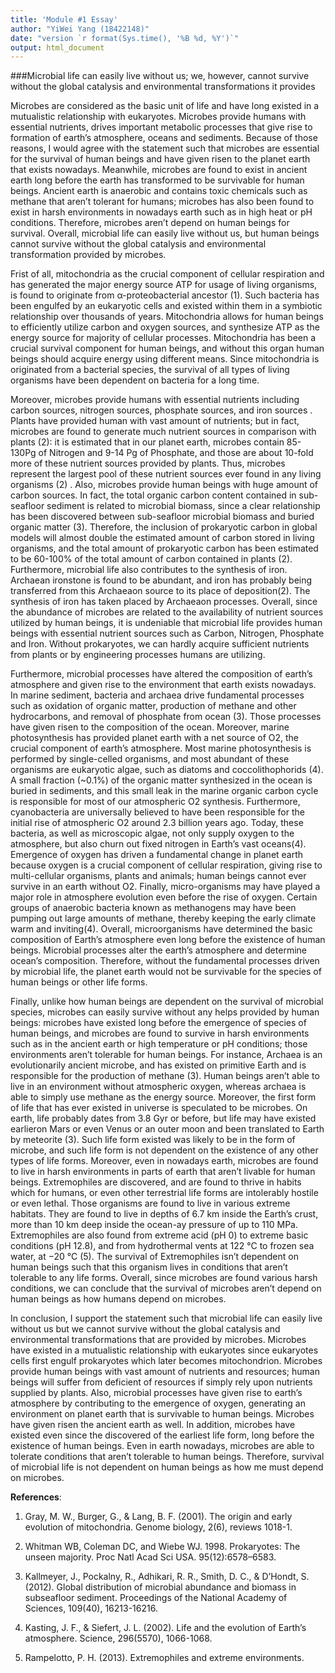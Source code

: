 ```yaml
---
title: 'Module #1 Essay'
author: "YiWei Yang (18422148)"
date: "version `r format(Sys.time(), '%B %d, %Y')`"
output: html_document
---
```

###Microbial life can easily live without us; we, however, cannot survive without the global catalysis and environmental transformations it provides

  Microbes are considered as the basic unit of life and have long existed in a mutualistic relationship with eukaryotes. Microbes provide humans with essential nutrients, drives important metabolic processes that give rise to formation of earth’s atmosphere, oceans and sediments. Because of those reasons, I would agree with the statement such that microbes are essential for the survival of human beings and have given risen to the planet earth that exists nowadays. Meanwhile, microbes are found to exist in ancient earth long before the earth has transformed to be survivable for human beings. Ancient earth is anaerobic and contains toxic chemicals such as methane that aren’t tolerant for humans; microbes has also been found to exist in harsh environments in nowadays earth such as in high heat or pH conditions. Therefore, microbes aren’t depend on human beings for survival. Overall, microbial life can easily live without us, but human beings cannot survive without the global catalysis and environmental transformation provided by microbes.

  Frist of all, mitochondria as the crucial component of cellular respiration and has generated the major energy source ATP for usage of living organisms, is found to originate from α-proteobacterial ancestor (1). Such bacteria has been engulfed by an eukaryotic cells and existed within them in a symbiotic relationship over thousands of years. Mitochondria allows for human beings to efficiently utilize carbon and oxygen sources, and synthesize ATP as the energy source for majority of cellular processes. Mitochondria has been a crucial survival component for human beings, and without this organ human beings should acquire energy using different means. Since mitochondria is originated from a bacterial species, the survival of all types of living organisms have been dependent on bacteria for a long time.

  Moreover, microbes provide humans with essential nutrients including carbon sources, nitrogen sources, phosphate sources, and iron sources . Plants have provided human with vast amount of nutrients; but in fact, microbes are found to generate much nutrient sources in comparison with plants (2): it is estimated that in our planet earth, microbes contain 85-130Pg of Nitrogen and 9-14 Pg of Phosphate, and those are about 10-fold more of these nutrient sources provided by plants. Thus, microbes represent the largest pool of these nutrient sources ever found in any living organisms (2) . Also, microbes provide human beings with huge amount of carbon sources. In fact, the total organic carbon content contained in sub-seafloor sediment is related to microbial biomass, since a clear relationship has been discovered between sub-seafloor microbial biomass and buried organic matter (3). Therefore, the inclusion of prokaryotic carbon in global models will almost double the estimated amount of carbon stored in living organisms, and the total amount of prokaryotic carbon has been estimated to be 60-100% of the total amount of carbon contained in plants (2). Furthermore, microbial life also contributes to the synthesis of iron. Archaean ironstone is found to be abundant, and iron has probably being transferred from this Archaeaon source to its place of deposition(2). The synthesis of iron has taken placed by Archaeaon processes. Overall, since the abundance of microbes  are related to the availability  of nutrient sources utilized by human beings, it is undeniable that microbial life provides human beings with essential nutrient sources such as Carbon, Nitrogen, Phosphate and Iron. Without prokaryotes, we can hardly acquire sufficient nutrients from plants or by engineering processes humans are utilizing.  
	
 Furthermore,  microbial processes have altered the composition of earth’s atmosphere and given rise to the environment that earth exists nowadays. In marine sediment, bacteria and archaea drive fundamental processes such as oxidation of organic matter, production of methane and other hydrocarbons, and removal of phosphate from ocean (3). Those processes have given risen to the composition of the ocean. Moreover, marine photosynthesis has provided planet earth with a net source of O2, the crucial component of earth’s atmosphere. Most marine photosynthesis is performed by single-celled organisms, and most abundant of these organisms are eukaryotic algae, such as diatoms and coccolithophorids (4). A small fraction (~0.1%) of the organic matter synthesized in the ocean is buried in sediments, and this small leak in the marine organic carbon cycle is responsible for most of our atmospheric O2 synthesis. Furthermore, cyanobacteria are universally believed to have been responsible for the initial rise of atmospheric O2 around 2.3 billion years ago. Today,  these bacteria, as well as microscopic algae, not only supply oxygen to the atmosphere, but also churn out fixed nitrogen in Earth’s vast oceans(4). Emergence of oxygen has driven a fundamental change in planet earth because oxygen is a crucial component of cellular respiration, giving rise to multi-cellular organisms, plants and animals; human beings cannot ever survive in an earth without O2. Finally, micro-organisms may have played a major role in atmosphere evolution even before the rise of oxygen. Certain groups of anaerobic bacteria known as methanogens may have been pumping out large amounts of methane, thereby keeping the early climate warm and inviting(4). Overall, microorganisms have determined the basic composition of Earth’s atmosphere even long before the existence of human beings. Microbial processes alter the earth’s atmosphere and determine ocean’s composition. Therefore, without the fundamental processes driven by microbial life, the planet earth would not be survivable for the species of human beings or other life forms. 

  Finally, unlike how human beings are dependent on the survival of microbial species, microbes can easily survive without any helps provided by human beings: microbes have existed long before the emergence of species of human beings, and microbes are found to survive in harsh environments such as in the ancient earth or high temperature or pH conditions; those environments aren’t tolerable for human beings. For instance, Archaea is an  evolutionarily ancient microbe, and has existed on primitive Earth and is responsible for the production of methane (3). Human beings aren’t able to live in an environment without atmospheric oxygen, whereas archaea is able to simply use methane as the energy source. Moreover, the first form of life that has ever existed in universe is speculated to be microbes. On earth, life probably dates from 3.8 Gyr or before, but life may have existed earlieron Mars or even Venus or an outer moon and been translated to Earth by meteorite (3). Such life form existed was likely to be in the form of microbe, and such life form is not dependent on the existence of any other types of life forms. Moreover, even in nowadays earth, microbes are found to live in harsh environments in parts of earth that aren’t livable for human beings. Extremophiles are discovered, and are found to thrive in habits which for humans, or even other terrestrial life forms are intolerably hostile or even lethal. Those organisms are found to live in various extreme habitats. They are found to live in depths of 6.7 km inside the Earth’s crust, more than 10 km deep inside the ocean-ay pressure of up to 110 MPa. Extremophiles are also found from extreme acid (pH 0) to extreme basic conditions (pH 12.8), and from hydrothermal vents at 122 °C to frozen sea water, at −20 °C (5). The survival of Extremophiles isn’t dependent on human beings such that this organism lives in conditions that aren’t tolerable to any life forms. Overall, since microbes are found various harsh conditions, we can conclude that the survival of microbes aren’t depend on human beings as how humans depend on microbes.  

  In conclusion, I support the statement such that  microbial life can easily live without us but we cannot survive without the global catalysis and environmental transformations that are provided by microbes. Microbes have existed in a mutualistic relationship with eukaryotes since eukaryotes cells first engulf prokaryotes which later becomes mitochondrion. Microbes provide human beings with vast amount of nutrients and resources; human beings will suffer from deficient of resources if simply rely upon nutrients supplied by plants. Also, microbial processes have given rise to earth’s atmosphere by contributing to the emergence of oxygen, generating an environment on planet earth that is survivable to human beings. Microbes have given risen the ancient earth as well. In addition, microbes have existed even since the discovered of the earliest life form, long before the existence of human beings. Even in earth nowadays, microbes are able to tolerate conditions that aren’t tolerable to human beings. Therefore, survival of microbial life is not dependent on human beings as how me must depend on microbes. 
  
**References**:

1. Gray, M. W., Burger, G., & Lang, B. F. (2001). The origin and early evolution of mitochondria. Genome biology, 2(6), reviews 1018-1. 

2. Whitman WB, Coleman DC, and Wiebe WJ. 1998. Prokaryotes: The unseen majority. Proc Natl Acad Sci USA. 95(12):6578–6583. 

3. Kallmeyer, J., Pockalny, R., Adhikari, R. R., Smith, D. C., & D’Hondt, S. (2012). Global distribution of microbial abundance and biomass in subseafloor sediment. Proceedings of the National Academy of Sciences, 109(40), 16213-16216. 

4. Kasting, J. F., & Siefert, J. L. (2002). Life and the evolution of Earth's atmosphere. Science, 296(5570), 1066-1068. 

5. Rampelotto, P. H. (2013). Extremophiles and extreme environments. 

